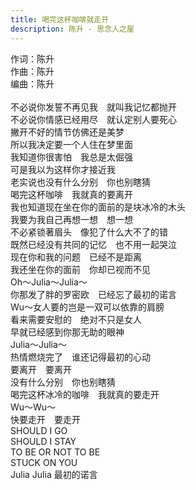 ```yaml
---
title: 喝完这杯咖啡就走开
description: 陈升 - 思念人之屋
---
```


作词：陈升<br />作曲：陈升<br />编曲：陈升<br /><br />不必说你发誓不再见我　就叫我记忆都抛开<br />不必说你情感已经用尽　就认定别人要死心<br />撇开不好的情节仿佛还是美梦<br />所以我决定要一个人住在梦里面<br />我知道你很害怕　我总是太倔强<br />可是我以为这样你才接近我<br />老实说也没有什么分别　你也别瞎猜<br />喝完这杯咖啡　我就真的要离开<br />我也知道现在坐在你的面前的是块冰冷的木头<br />我要为我自己再想一想　想一想<br />不必紧锁著眉头　像犯了什么大不了的错<br />既然已经没有共同的记忆　也不用一起哭泣<br />现在你和我的问题　已经不是距离<br />我还坐在你的面前　你却已视而不见<br />Oh～Julia～Julia～<br />你那发了胖的罗密欧　已经忘了最初的诺言<br />Wu～女人要的岂是一双可以依靠的肩膀<br />看来需要安慰的　绝对不只是女人<br />早就已经感到你那无助的眼神<br />Julia～Julia～<br />热情燃烧完了　谁还记得最初的心动<br />要离开　要离开<br />没有什么分别　你也别瞎猜<br />喝完这杯冰冷的咖啡　我就真的要走开<br />Wu～Wu～<br />快要走开　要走开<br />SHOULD I GO<br />SHOULD I STAY<br />TO BE OR NOT TO BE<br />STUCK ON YOU<br />Julia Julia 最初的诺言